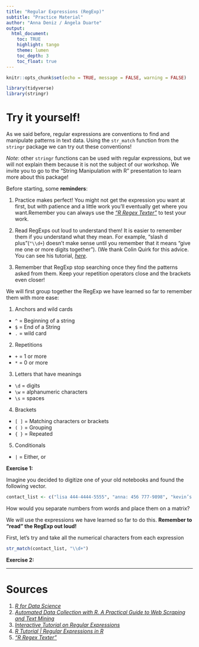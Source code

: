 ```yaml
---
title: "Regular Expressions (RegExp)"
subtitle: "Practice Material"
author: "Anna Deniz / Ángela Duarte"
output: 
  html_document:
    toc: TRUE
    highlight: tango
    theme: lumen
    toc_depth: 3
    toc_float: true
---
```


```r
knitr::opts_chunk$set(echo = TRUE, message = FALSE, warning = FALSE)

library(tidyverse)
library(stringr)
```
# Try it yourself!

As we said before, regular expressions are conventions to find and manipulate patterns in text data. Using the `str_match` function from the `stringr` package we can try out these conventions! 

*Note*: other `stringr` functions can be used with regular expressions, but we will not explain them because it is not the subject of our workshop. We invite you to go to the “String Manipulation with R” presentation to learn more about this package!

Before starting, some **reminders**:

1.  Practice makes perfect! You might not get the expression you want at first, but with patience and a little work you'll eventually get where you want.Remember you can always use the [_"R Regex Texter"_](https://spannbaueradam.shinyapps.io/r_regex_tester/) to test your work. 

2. Read RegExps out loud to understand them! It is easier to remember them if you understand what they mean. For example, "slash d plus"(`"\\d+`) doesn't make sense until you remember that it means "give me one or more digits together"). (We thank Colin Quirk for this advice. You can see his tutorial, [_here_](https://www.youtube.com/watch?v=uJKpz9T7mAg). 

3. Remember that RegExp stop searching once they find the patterns asked from them. Keep your repetition operators close and the brackets even closer!

We will first group together the RegExp we have learned so far to remember them with more ease:   

1. Anchors and wild cards
  - `^` = Beginning of a string
  - `$` = End of a String
  - `.` = wild card
2. Repetitions
  - `+` = 1 or more
  - `*` = 0 or more
3. Letters that have meanings
  - `\d` = digits
  - `\w` = alphanumeric characters
  - `\s` = spaces
4. Brackets 
  - `[ ]` = Matching characters or brackets
  - `( )` = Grouping
  - `{ }` = Repeated 
5. Conditionals
  -  `|` = Either, or


**Exercise 1: **

Imagine you decided to digitize one of your old notebooks and found the following vector. 

```r
contact_list <- c("lisa 444-4444-5555", "anna: 456 777-9898", "kevin’s number 344456632", "juan has no number", "576 987 678") 
```

How would you separate numbers from words and place them on a matrix? 

We will use the expressions we have learned so far to do this. **Remember to "read" the RegExp out loud!** 

First, let's try and take all the numerical characters from each expression

```r
str_match(contact_list, "\\d+") 
```

**Exercise 2:  **


---

# Sources {-}

1. [_R for Data Science_](https://r4ds.had.co.nz/strings.html)
2. [_Automated Data Collection with R. A Practical Guide to Web Scraping and Text Mining_](https://onlinelibrary.wiley.com/doi/book/)
3. [_Interactive Tutorial on Regular Expressions_](https://regexone.com/)
4. [_R Tutorial | Regular Expressions in R_](https://www.youtube.com/watch?v=uJKpz9T7mAg)
5. [_"R Regex Texter"_](https://spannbaueradam.shinyapps.io/r_regex_tester/)

